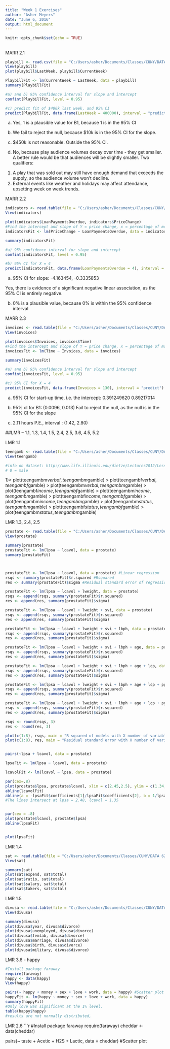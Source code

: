 ```yaml
---
title: "Week 1 Exercises"
author: "Asher Meyers"
date: "June 6, 2016"
output: html_document
---
```


```r
knitr::opts_chunk$set(echo = TRUE)
```


##
MARR 2.1

```r

playbill <- read.csv(file = "C:/Users/asher/Documents/Classes/CUNY/DATA 621/Week 1/playbill.csv", sep = ",")
View(playbill)
plot(playbill$LastWeek, playbill$CurrentWeek)

PlaybillFit <- lm(CurrentWeek ~ LastWeek, data = playbill)
summary(PlaybillFit)

#a) and b) 95% confidence interval for slope and intercept
confint(PlaybillFit, level = 0.95) 

#c) predict fit of $400k last week, and 95% CI
predict(PlaybillFit, data.frame(LastWeek = 400000), interval = "predict")
```

a) Yes, 1 is a plausible value for B1, because 1 is in the 95% CI

b) We fail to reject the null, because $10k is in the 95% CI for the slope.

c) $450k is not reasonable. Outside the 95% CI.

d) No, because play audience volumes decay over time - they get smaller. A better rule would be that audiences will be slightly smaller.
Two qualifiers:
1. A play that was sold out may still have enough demand that exceeds the supply, so the audience volume won't decline.
2. External events like weather and holidays may affect attendance, upsetting week on week trends.



MARR 2.2

```r
indicators <- read.table(file = "C:/Users/asher/Documents/Classes/CUNY/DATA 621/Week 1/indicators.txt", header = TRUE)
View(indicators)

plot(indicators$LoanPaymentsOverdue, indicators$PriceChange)
#Find the intercept and slope of Y = price change, x = percentage of mortgage loans overdue
indicatorsFit <- lm(PriceChange ~ LoanPaymentsOverdue, data = indicators)

summary(indicatorsFit)

#a) 95% confidence interval for slope and intercept
confint(indicatorsFit, level = 0.95) 

#b) 95% CI for X = 4
predict(indicatorsFit, data.frame(LoanPaymentsOverdue = 4), interval = "predict")

```

a) 95% CI for slope: -4.163454, -0.3335853

Yes, there is evidence of a significant negative linear association, as the 95% CI is entirely negative.

b) 0% is a plausible value, because 0% is within the 95% confidence interval



MARR 2.3

```r
invoices <- read.table(file = "C:/Users/asher/Documents/Classes/CUNY/DATA 621/Week 1/invoices.txt", header = TRUE)
View(invoices)

plot(invoices$Invoices, invoices$Time)
#Find the intercept and slope of Y = price change, x = percentage of mortgage loans overdue
invoicesFit <- lm(Time ~ Invoices, data = invoices)

summary(invoicesFit)

#a) and b) 95% confidence interval for slope and intercept
confint(invoicesFit, level = 0.95) 

#c) 95% CI for X = 4
predict(invoicesFit, data.frame(Invoices = 130), interval = "predict")

```


a) 95% CI for start-up time, i.e. the intercept:
0.391249620 0.89217014

b) 95% cI for B1: (0.0096, 0.013)
Fail to reject the null, as the null is in the 95% CI for the slope

c) 2.11 hours P.E., interval : (1.42, 2.80)


##LMR – 1.1, 1.3, 1.4, 1.5, 2.4, 2.5, 3.6, 4.5, 5.2


LMR 1.1

```r
teengamb <- read.table(file = "C:/Users/asher/Documents/Classes/CUNY/DATA 621/Week 1/teengamb.txt", header = TRUE)
View(teengamb)

#info on dataset: http://www.life.illinois.edu/dietze/Lectures2012/Lesson22.5_Classical_regression_demo.r
# 0 = male

```

1)> plot(teengambm$verbal, teengambm$gamble)
> plot(teengambf$verbal, teengambf$gamble)
> plot(teengambm$verbal, teengambm$gamble)
> plot(teengambf$income, teengambf$gamble)
> plot(teengambm$income, teengambm$gamble)
> plot(teengambf$income, teengambf$gamble)
> plot(teengambm$income, teengambm$gamble)
> plot(teengambm$status, teengambm$gamble)
> plot(teengambf$status, teengambf$gamble)
> plot(teengambm$status, teengambm$gamble)



LMR 1.3, 2.4, 2.5


```r
prostate <- read.table(file = "C:/Users/asher/Documents/Classes/CUNY/DATA 621/Week 1/prostate.txt", header = TRUE)
View(prostate)

summary(prostate)
prostateFit <- lm(lpsa ~ lcavol, data = prostate)
summary(prostateFit)



prostateFit <- lm(lpsa ~ lcavol, data = prostate) #Linear regression
rsqs <- summary(prostateFit)$r.squared #Rsquared
res <- summary(prostateFit)$sigma #Residual standard error of regression

prostateFit <- lm(lpsa ~ lcavol + lweight, data = prostate)
rsqs <- append(rsqs, summary(prostateFit)$r.squared)
res <- append(res, summary(prostateFit)$sigma)

prostateFit <- lm(lpsa ~ lcavol + lweight + svi, data = prostate)
rsqs <- append(rsqs, summary(prostateFit)$r.squared)
res <- append(res, summary(prostateFit)$sigma)

prostateFit <- lm(lpsa ~ lcavol + lweight + svi + lbph, data = prostate)
rsqs <- append(rsqs, summary(prostateFit)$r.squared)
res <- append(res, summary(prostateFit)$sigma)

prostateFit <- lm(lpsa ~ lcavol + lweight + svi + lbph + age, data = prostate)
rsqs <- append(rsqs, summary(prostateFit)$r.squared)
res <- append(res, summary(prostateFit)$sigma)

prostateFit <- lm(lpsa ~ lcavol + lweight + svi + lbph + age + lcp, data = prostate)
rsqs <- append(rsqs, summary(prostateFit)$r.squared)
res <- append(res, summary(prostateFit)$sigma)

prostateFit <- lm(lpsa ~ lcavol + lweight + svi + lbph + age + lcp + pgg45, data = prostate)
rsqs <- append(rsqs, summary(prostateFit)$r.squared)
res <- append(res, summary(prostateFit)$sigma)

prostateFit <- lm(lpsa ~ lcavol + lweight + svi + lbph + age + lcp + pgg45 + gleason, data = prostate)
rsqs <- append(rsqs, summary(prostateFit)$r.squared)
res <- append(res, summary(prostateFit)$sigma)

rsqs <- round(rsqs, 3)
res <- round(res, 3)

plot(c(1:8), rsqs, main = "R squared of models with X number of variables", ymin = 0, ylim = c(0,1))
plot(c(1:8), res, main = "Residual standard error with X number of variables", ymin = 0, ylim = c(0,1))


pairs(~lpsa + lcavol, data = prostate)

lpsaFit <- lm(lpsa ~ lcavol, data = prostate)

lcavolFit <- lm(lcavol ~ lpsa, data = prostate)

par(cex=.8)
plot(prostate$lpsa, prostate$lcavol, xlim = c(2.45,2.5), ylim = c(1.34,1.36))
abline(lcavolFit)
abline(a = -lpsaFit$coefficients[1]/lpsaFit$coefficients[2], b = 1/lpsaFit$coefficients[2]) #Reverse the regression line to plot on same graph.
#The lines intersect at lpsa = 2.48, lcavol = 1.35


par(cex = .8)
plot(prostate$lcavol, prostate$lpsa)
abline(lpsaFit)


plot(lpsaFit)
```

LMR 1.4


```r
sat <- read.table(file = "C:/Users/asher/Documents/Classes/CUNY/DATA 621/Week 1/sat.txt", header = TRUE, sep = "\t")
View(sat)

summary(sat)
plot(sat$expend, sat$total)
plot(sat$ratio, sat$total)
plot(sat$salary, sat$total)
plot(sat$takers, sat$total)
```


LMR 1.5
```r
divusa <- read.table(file = "C:/Users/asher/Documents/Classes/CUNY/DATA 621/Week 1/divusa.txt", header = TRUE, sep = "\t")
View(divusa)

summary(divusa)
plot(divusa$year, divusa$divorce)
plot(divusa$unemployed, divusa$divorce)
plot(divusa$femlab, divusa$divorce)
plot(divusa$marriage, divusa$divorce)
plot(divusa$birth, divusa$divorce)
plot(divusa$military, divusa$divorce)
```

LMR 3.6 - happy
```r
#Install package faraway
require(faraway)
happy <- data(happy)
View(happy)

pairs(~ happy + money + sex + love + work, data = happy) #Scatter plot
happyFit <- lm(happy ~ money + sex + love + work, data = happy)
summary(happyFit)
#Only love was significant at the 1% level.
table(happy$happy)
#results are not normally distributed,
```


LMR 2.6
```r
#Install package faraway
require(faraway)
cheddar <- data(cheddar)

pairs(~ taste + Acetic + H2S + Lactic, data = cheddar) #Scatter plot

